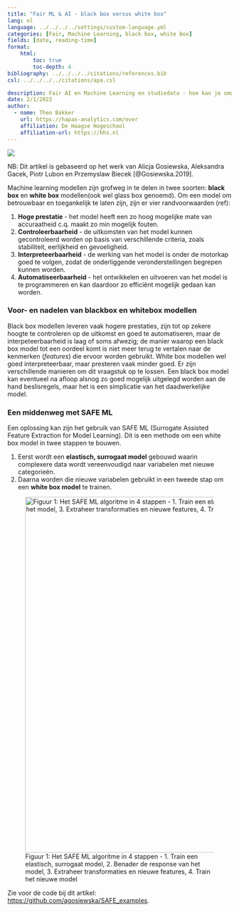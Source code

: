 ```yaml
---
title: "Fair ML & AI - black box versus white box"
lang: nl
language: ../../../../settings/custom-language.yml
categories: [Fair, Machine Learning, black box, white box]
fields: [date, reading-time]
format:
    html:
        toc: true
        toc-depth: 4
bibliography: ../../../../citations/references.bib
csl: ../../../../citations/apa.csl

description: Fair AI en Machine Learning en studiedata - hoe kan je omgaan met black box versus glass box modellen.
date: 2/1/2023
author:
  - name: Theo Bakker
    url: https://hapax-analytics.com/over
    affiliation: De Haagse Hogeschool
    affiliation-url: https://hhs.nl
---
```


![](images/5f953043a15dd424f61b332e_black%20and%20white%20box.jpg)

::: nota-bene
NB: Dit artikel is gebaseerd op het werk van Alicja Gosiewska, Aleksandra Gacek, Piotr Lubon en Przemyslaw Biecek [@Gosiewska.2019].
:::

Machine learning modellen zijn grofweg in te delen in twee soorten: **black box** en **white box** modellen(ook wel glass box genoemd). Om een model om betrouwbaar en toegankelijk te laten zijn, zijn er vier randvoorwaarden (ref):

1.  **Hoge prestatie** - het model heeft een zo hoog mogelijke mate van accuraatheid c.q. maakt zo min mogelijk fouten.
2.  **Controleerbaarheid** - de uitkomsten van het model kunnen gecontroleerd worden op basis van verschillende criteria, zoals stabiliteit, eerlijkheid en gevoeligheid.
3.  **Interpreteerbaarheid** - de werking van het model is onder de motorkap goed te volgen, zodat de onderliggende veronderstellingen begrepen kunnen worden.
4.  **Automatiseerbaarheid** - het ontwikkelen en uitvoeren van het model is te programmeren en kan daardoor zo efficiënt mogelijk gedaan kan worden.

### Voor- en nadelen van blackbox en whitebox modellen

Black box modellen leveren vaak hogere prestaties, zijn tot op zekere hoogte te controleren op de uitkomst en goed te automatiseren, maar de interpeteerbaarheid is laag of soms afwezig; de manier waarop een black box model tot een oordeel komt is niet meer terug te vertalen naar de kenmerken (*features*) die ervoor worden gebruikt. White box modellen wel goed interpreteerbaar, maar presteren vaak minder goed. Er zijn verschillende manieren om dit vraagstuk op te lossen. Een black box model kan eventueel na afloop alsnog zo goed mogelijk uitgelegd worden aan de hand beslisregels, maar het is een simplicatie van het daadwerkelijke model.

### Een middenweg met SAFE ML

Een oplossing kan zijn het gebruik van SAFE ML (Surrogate Assisted Feature Extraction for Model Learning). Dit is een methode om een white box model in twee stappen te bouwen.

1.  Eerst wordt een **elastisch, surrogaat model** gebouwd waarin complexere data wordt vereenvoudigd naar variabelen met nieuwe categorieën.
2.  Daarna worden die nieuwe variabelen gebruikt in een tweede stap om een **white box model** te trainen.

![Figuur 1: Het SAFE ML algoritme in 4 stappen - 1. Train een elastisch, surrogaat model, 2. Benader de response van het model, 3. Extraheer transformaties en nieuwe features, 4. Train het nieuwe model](images/paste-3D02A688.png){fig-align="center" width="800"}

Zie voor de code bij dit artikel: <https://github.com/agosiewska/SAFE_examples>.
